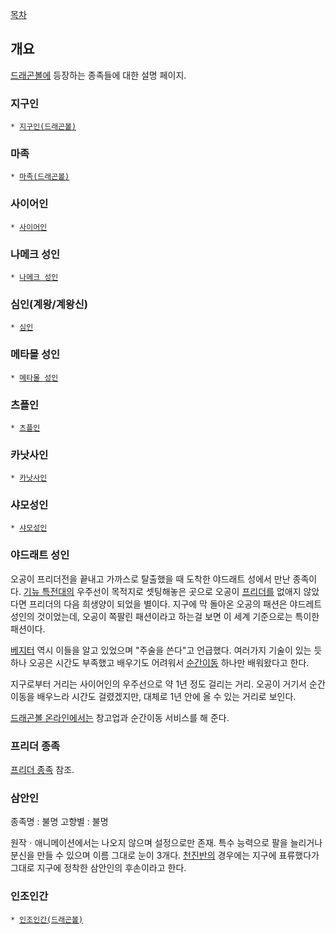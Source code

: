 [[목차]]
== 개요 ==
[[드래곤볼]]에 등장하는 종족들에 대한 설명 페이지.
=== 지구인 ===
 * [[지구인(드래곤볼)]]
=== 마족 ===
 * [[마족(드래곤볼)]]
=== 사이어인 ===
 * [[사이어인]]
=== 나메크 성인 ===
 * [[나메크 성인]]
=== 심인(계왕/계왕신) ===
 * [[심인]]
=== 메타몰 성인 ===
 * [[메타몰 성인]]
=== 츠플인 ===
 * [[츠플인]]
=== 카낫사인 ===
 * [[카낫사인]]
=== 샤모성인 ===
 * [[샤모성인]]
=== 야드래트 성인 ===
오공이 프리더전을 끝내고 가까스로 탈출했을 때 도착한 야드래트 성에서 만난 종족이다. [[기뉴 특전대]]의 우주선이 목적지로 셋팅해놓은 곳으로 오공이 [[프리더]]를 없애지 않았다면 프리더의 다음 희생양이 되었을 별이다. 지구에 막 돌아온 오공의 패션은 야드레트 성인의 것이었는데, 오공이 쪽팔린 패션이라고 하는걸 보면 이 세계 기준으로는 특이한 패션이다.

[[베지터]] 역시 이들을 알고 있었으며 "주술을 쓴다"고 언급했다. 여러가지 기술이 있는 듯 하나 오공은 시간도 부족했고 배우기도 어려워서 [[순간이동]] 하나만 배워왔다고 한다.

지구로부터 거리는 사이어인의 우주선으로 약 1년 정도 걸리는 거리. 오공이 거기서 순간이동을 배우느라 시간도 걸렸겠지만, 대체로 1년 안에 올 수 있는 거리로 보인다.

[[드래곤볼 온라인]]에서는 창고업과 순간이동 서비스를 해 준다.

=== 프리더 종족 ===
[[프리더 종족]] 참조.
=== 삼안인 ===
종족명 : 불명
고향별 : 불명

원작ㆍ애니메이션에서는 나오지 않으며 설정으로만 존재. 특수 능력으로 팔을 늘리거나 분신을 만들 수 있으며 이름 그대로 눈이 3개다. [[천진반]]의 경우에는 지구에 표류했다가 그대로 지구에 정착한 삼안인의 후손이라고 한다.

=== 인조인간 ===
 * [[인조인간(드래곤볼)]]
